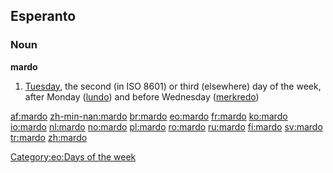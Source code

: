 ==Esperanto==
===Noun===
'''mardo'''
# [[Tuesday]], the second (in ISO 8601) or third (elsewhere) day of the week, after Monday ([[lundo]]) and before Wednesday ([[merkredo]])

[[Category:eo:Days of the week]]

[[af:mardo]]
[[zh-min-nan:mardo]]
[[br:mardo]]
[[eo:mardo]]
[[fr:mardo]]
[[ko:mardo]]
[[io:mardo]]
[[nl:mardo]]
[[no:mardo]]
[[pl:mardo]]
[[ro:mardo]]
[[ru:mardo]]
[[fi:mardo]]
[[sv:mardo]]
[[tr:mardo]]
[[zh:mardo]]